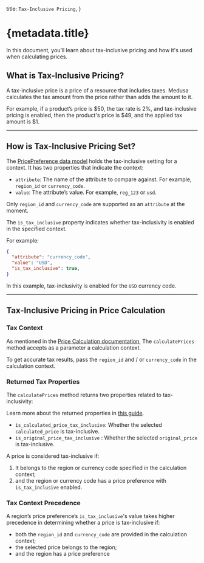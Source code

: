   title: `Tax-Inclusive Pricing`,
}

# {metadata.title}

In this document, you’ll learn about tax-inclusive pricing and how it's used when calculating prices.

## What is Tax-Inclusive Pricing?

A tax-inclusive price is a price of a resource that includes taxes. Medusa calculates the tax amount from the price rather than adds the amount to it.

For example, if a product’s price is $50, the tax rate is 2%, and tax-inclusive pricing is enabled, then the product's price is $49, and the applied tax amount is $1.

---

## How is Tax-Inclusive Pricing Set?

The [PricePreference data model](/references/pricing/models/PricePreference) holds the tax-inclusive setting for a context. It has two properties that indicate the context:

- `attribute`: The name of the attribute to compare against. For example, `region_id` or `currency_code`.
- `value`: The attribute’s value. For example, `reg_123` or `usd`.

<Note>

Only `region_id` and `currency_code` are supported as an `attribute` at the moment.

</Note>

The `is_tax_inclusive` property indicates whether tax-inclusivity is enabled in the specified context.

For example:

```json
{
  "attribute": "currency_code",
  "value": "USD",
  "is_tax_inclusive": true,
}
```

In this example, tax-inclusivity is enabled for the `USD` currency code.

---

## Tax-Inclusive Pricing in Price Calculation

### Tax Context

As mentioned in the [Price Calculation documentation](../price-calculation/page.mdx#calculation-context), The `calculatePrices` method accepts as a parameter a calculation context.

To get accurate tax results, pass the `region_id` and / or `currency_code` in the calculation context.

### Returned Tax Properties

The `calculatePrices` method returns two properties related to tax-inclusivity:

<Note title="Tip">

Learn more about the returned properties in [this guide](../price-calculation/page.mdx#returned-price-object).

</Note>

- `is_calculated_price_tax_inclusive`: Whether the selected `calculated_price` is tax-inclusive.
- `is_original_price_tax_inclusive` : Whether the selected `original_price` is tax-inclusive.

A price is considered tax-inclusive if:

1. It belongs to the region or currency code specified in the calculation context;
2. and the region or currency code has a price preference with `is_tax_inclusive` enabled.

### Tax Context Precedence

A region’s price preference’s `is_tax_inclusive`'s value takes higher precedence in determining whether a price is tax-inclusive if:

- both the `region_id` and `currency_code` are provided in the calculation context;
- the selected price belongs to the region;
- and the region has a price preference
